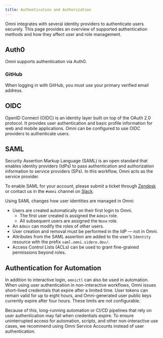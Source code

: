 ```yaml
---
title: Authentication and Authorization
---
```


Omni integrates with several identity providers to authenticate users securely. This page provides an overview of supported authentication methods and how they affect user and role management.

## Auth0

Omni supports authentication via Auth0.

### GitHub

When logging in with GitHub, you must use your primary verified email address.

## OIDC

OpenID Connect (OIDC) is an identity layer built on top of the OAuth 2.0 protocol. It provides user authentication and basic profile information for web and mobile applications. Omni can be configured to use OIDC providers to authenticate users.

## SAML

Security Assertion Markup Language (SAML) is an open standard that enables identity providers (IdPs) to pass authentication and authorization information to service providers (SPs). In this workflow, Omni acts as the service provider.

To enable SAML for your account, please submit a ticket through [Zendesk](https://sidero.zendesk.com/) or contact us in the `#omni` channel on [Slack](https://slack.dev.talos-systems.io/).

Using SAML changes how user identities are managed in Omni:

* Users are created automatically on their first login to Omni.
  * The first user created is assigned the `Admin` role.
  * All subsequent users are assigned the `None` role.
* An `Admin` can modify the roles of other users.
* User creation and removal must be performed in the IdP — not in Omni.
* Attributes from the SAML assertion are added to the user’s `Identity` resource with the prefix `saml.omni.sidero.dev/`.
* Access Control Lists (ACLs) can be used to grant fine-grained permissions beyond roles.

## Authentication for Automation

In addition to interactive login, `omnictl` can also be used in automation. When using user authentication in non-interactive workflows, Omni issues short-lived credentials that expire after a limited time. User tokens can remain valid for up to eight hours, and Omni-generated user public keys currently expire after four hours. These limits are not configurable.

Because of this, long-running automation or CI/CD pipelines that rely on user authentication may fail when credentials expire. To ensure uninterrupted access for automation, scripts, and other non-interactive use cases, we recommend using Omni Service Accounts instead of user authentication.